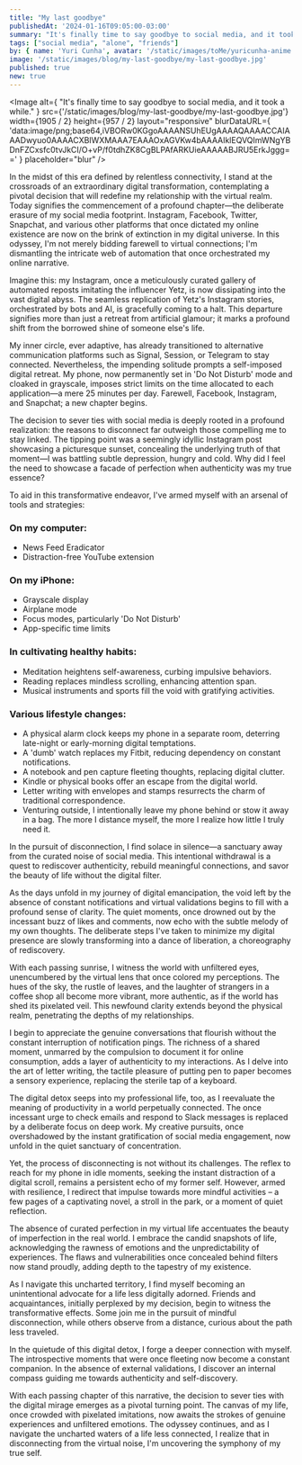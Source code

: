 ```yaml
---
title: "My last goodbye"
publishedAt: '2024-01-16T09:05:00-03:00'
summary: "It's finally time to say goodbye to social media, and it took a while."
tags: ["social media", "alone", "friends"]
by: { name: 'Yuri Cunha', avatar: '/static/images/toMe/yuricunha-anime.jpg' }
image: '/static/images/blog/my-last-goodbye/my-last-goodbye.jpg'
published: true
new: true
---
```


<Image
  alt={
    "It's finally time to say goodbye to social media, and it took a while."
  }
  src={'/static/images/blog/my-last-goodbye/my-last-goodbye.jpg'}
  width={1905 / 2}
  height={957 / 2}
  layout="responsive"
  blurDataURL={
    'data:image/png;base64,iVBORw0KGgoAAAANSUhEUgAAAAQAAAACCAIAAADwyuo0AAAACXBIWXMAAA7EAAAOxAGVKw4bAAAAIklEQVQImWNgYBDnFZCxsfc0tvJkCI/O+vP/f0tdhZK8CgBLPAfARKUieAAAAABJRU5ErkJggg=='
  }
  placeholder="blur"
/>

In the midst of this era defined by relentless connectivity, I stand at the crossroads of an extraordinary digital transformation, contemplating a pivotal decision that will redefine my relationship with the virtual realm. Today signifies the commencement of a profound chapter—the deliberate erasure of my social media footprint. Instagram, Facebook, Twitter, Snapchat, and various other platforms that once dictated my online existence are now on the brink of extinction in my digital universe. In this odyssey, I'm not merely bidding farewell to virtual connections; I'm dismantling the intricate web of automation that once orchestrated my online narrative.

Imagine this: my Instagram, once a meticulously curated gallery of automated reposts imitating the influencer Yetz, is now dissipating into the vast digital abyss. The seamless replication of Yetz's Instagram stories, orchestrated by bots and AI, is gracefully coming to a halt. This departure signifies more than just a retreat from artificial glamour; it marks a profound shift from the borrowed shine of someone else's life.

My inner circle, ever adaptive, has already transitioned to alternative communication platforms such as Signal, Session, or Telegram to stay connected. Nevertheless, the impending solitude prompts a self-imposed digital retreat. My phone, now permanently set in 'Do Not Disturb' mode and cloaked in grayscale, imposes strict limits on the time allocated to each application—a mere 25 minutes per day. Farewell, Facebook, Instagram, and Snapchat; a new chapter begins.

The decision to sever ties with social media is deeply rooted in a profound realization: the reasons to disconnect far outweigh those compelling me to stay linked. The tipping point was a seemingly idyllic Instagram post showcasing a picturesque sunset, concealing the underlying truth of that moment—I was battling subtle depression, hungry and cold. Why did I feel the need to showcase a facade of perfection when authenticity was my true essence?

To aid in this transformative endeavor, I've armed myself with an arsenal of tools and strategies:

### On my computer:
- News Feed Eradicator
- Distraction-free YouTube extension

### On my iPhone:
- Grayscale display
- Airplane mode
- Focus modes, particularly 'Do Not Disturb'
- App-specific time limits

### In cultivating healthy habits:
- Meditation heightens self-awareness, curbing impulsive behaviors.
- Reading replaces mindless scrolling, enhancing attention span.
- Musical instruments and sports fill the void with gratifying activities.

### Various lifestyle changes:
- A physical alarm clock keeps my phone in a separate room, deterring late-night or early-morning digital temptations.
- A 'dumb' watch replaces my Fitbit, reducing dependency on constant notifications.
- A notebook and pen capture fleeting thoughts, replacing digital clutter.
- Kindle or physical books offer an escape from the digital world.
- Letter writing with envelopes and stamps resurrects the charm of traditional correspondence.
- Venturing outside, I intentionally leave my phone behind or stow it away in a bag. The more I distance myself, the more I realize how little I truly need it.

In the pursuit of disconnection, I find solace in silence—a sanctuary away from the curated noise of social media. This intentional withdrawal is a quest to rediscover authenticity, rebuild meaningful connections, and savor the beauty of life without the digital filter.

As the days unfold in my journey of digital emancipation, the void left by the absence of constant notifications and virtual validations begins to fill with a profound sense of clarity. The quiet moments, once drowned out by the incessant buzz of likes and comments, now echo with the subtle melody of my own thoughts. The deliberate steps I've taken to minimize my digital presence are slowly transforming into a dance of liberation, a choreography of rediscovery.

With each passing sunrise, I witness the world with unfiltered eyes, unencumbered by the virtual lens that once colored my perceptions. The hues of the sky, the rustle of leaves, and the laughter of strangers in a coffee shop all become more vibrant, more authentic, as if the world has shed its pixelated veil. This newfound clarity extends beyond the physical realm, penetrating the depths of my relationships.

I begin to appreciate the genuine conversations that flourish without the constant interruption of notification pings. The richness of a shared moment, unmarred by the compulsion to document it for online consumption, adds a layer of authenticity to my interactions. As I delve into the art of letter writing, the tactile pleasure of putting pen to paper becomes a sensory experience, replacing the sterile tap of a keyboard.

The digital detox seeps into my professional life, too, as I reevaluate the meaning of productivity in a world perpetually connected. The once incessant urge to check emails and respond to Slack messages is replaced by a deliberate focus on deep work. My creative pursuits, once overshadowed by the instant gratification of social media engagement, now unfold in the quiet sanctuary of concentration.

Yet, the process of disconnecting is not without its challenges. The reflex to reach for my phone in idle moments, seeking the instant distraction of a digital scroll, remains a persistent echo of my former self. However, armed with resilience, I redirect that impulse towards more mindful activities – a few pages of a captivating novel, a stroll in the park, or a moment of quiet reflection.

The absence of curated perfection in my virtual life accentuates the beauty of imperfection in the real world. I embrace the candid snapshots of life, acknowledging the rawness of emotions and the unpredictability of experiences. The flaws and vulnerabilities once concealed behind filters now stand proudly, adding depth to the tapestry of my existence.

As I navigate this uncharted territory, I find myself becoming an unintentional advocate for a life less digitally adorned. Friends and acquaintances, initially perplexed by my decision, begin to witness the transformative effects. Some join me in the pursuit of mindful disconnection, while others observe from a distance, curious about the path less traveled.

In the quietude of this digital detox, I forge a deeper connection with myself. The introspective moments that were once fleeting now become a constant companion. In the absence of external validations, I discover an internal compass guiding me towards authenticity and self-discovery.

With each passing chapter of this narrative, the decision to sever ties with the digital mirage emerges as a pivotal turning point. The canvas of my life, once crowded with pixelated imitations, now awaits the strokes of genuine experiences and unfiltered emotions. The odyssey continues, and as I navigate the uncharted waters of a life less connected, I realize that in disconnecting from the virtual noise, I'm uncovering the symphony of my true self.